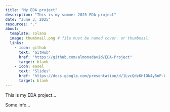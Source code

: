 ```yaml
---
title: "My EDA project"
description: "This is my summer 2025 EDA project"
date: "June 3, 2025"
resources: "."
about:
  template: solana
  image: thumbnail.png # file must be named cover. or thumbnail.
  links: 
    - icon: github
      text: "GitHub"
      href: "https://github.com/almonadavid/EDA-Project"
      target: blank
    - icon: easel
      text: "Slides"
      href: "https://docs.google.com/presentation/d/1LvcQdzKHIOk4y5nP-Oi9bviXfs59HVJll91eYXOc3X8/edit?usp=sharing"
      target: blank
---
```


This is my EDA project...

Some info...
